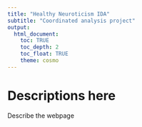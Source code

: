 ```yaml
---
title: "Healthy Neuroticism IDA"
subtitle: "Coordinated analysis project"
output: 
  html_document:
    toc: TRUE
    toc_depth: 2
    toc_float: TRUE
    theme: cosmo
---
```


# Descriptions here

Describe the webpage